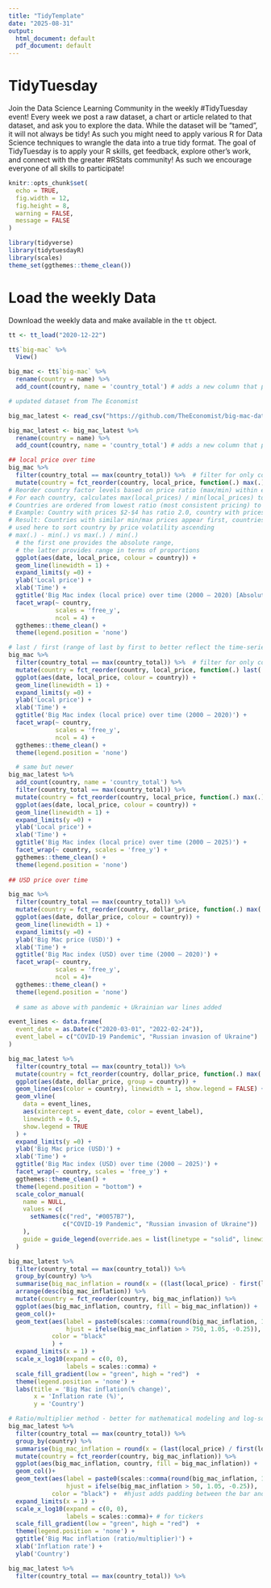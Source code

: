 ```yaml
---
title: "TidyTemplate"
date: "2025-08-31"
output:
  html_document: default
  pdf_document: default
---
```


# TidyTuesday

Join the Data Science Learning Community in the weekly #TidyTuesday event!
Every week we post a raw dataset, a chart or article related to that dataset, and ask you to explore the data.
While the dataset will be “tamed”, it will not always be tidy! As such you might need to apply various R for Data Science techniques to wrangle the data into a true tidy format.
The goal of TidyTuesday is to apply your R skills, get feedback, explore other’s work, and connect with the greater #RStats community!
As such we encourage everyone of all skills to participate!

```r
knitr::opts_chunk$set(
  echo = TRUE,
  fig.width = 12,
  fig.height = 8,
  warning = FALSE,
  message = FALSE
)
```

```r
library(tidyverse)
library(tidytuesdayR)
library(scales)
theme_set(ggthemes::theme_clean())
```

# Load the weekly Data

Download the weekly data and make available in the `tt` object.

```r
tt <- tt_load("2020-12-22")

tt$`big-mac` %>%
  View()

big_mac <- tt$`big-mac` %>%
  rename(country = name) %>%
  add_count(country, name = 'country_total') # adds a new column that provide the count of the countries across the table

# updated dataset from The Economist

big_mac_latest <- read_csv("https://github.com/TheEconomist/big-mac-data/raw/refs/heads/master/output-data/big-mac-full-index.csv")

big_mac_latest <- big_mac_latest %>%
  rename(country = name) %>%
  add_count(country, name = 'country_total') # adds a new column that provide the count of the countries across the table
```


```r
## local price over time
big_mac %>%
  filter(country_total == max(country_total)) %>%  # filter for only countries that are present across all years
  mutate(country = fct_reorder(country, local_price, function(.) max(.) / min(.))) %>% 
# Reorder country factor levels based on price ratio (max/min) within each country
# For each country, calculates max(local_prices) / min(local_prices) to get the price ratio
# Countries are ordered from lowest ratio (most consistent pricing) to highest ratio (most variable pricing)
# Example: Country with prices $2-$4 has ratio 2.0, country with prices $1-$10 has ratio 10.0
# Result: Countries with similar min/max prices appear first, countries with large price spreads appear last
# used here to sort country by price volatility ascending
# max(.) - min(.) vs max(.) / min(.)
  # the first one provides the absolute range,
  # the latter provides range in terms of proportions
  ggplot(aes(date, local_price, colour = country)) +
  geom_line(linewidth = 1) +
  expand_limits(y =0) +
  ylab('Local price') +
  xlab('Time') +
  ggtitle('Big Mac index (local price) over time (2000 – 2020) [Absolute Range]') +
  facet_wrap(~ country, 
             scales = 'free_y',
             ncol = 4) +
  ggthemes::theme_clean() +
  theme(legend.position = 'none')

# last / first (range of last by first to better reflect the time-series analysis)
big_mac %>%
  filter(country_total == max(country_total)) %>%  # filter for only countries that are present across all years
  mutate(country = fct_reorder(country, local_price, function(.) last(.) / first(.))) %>% 
  ggplot(aes(date, local_price, colour = country)) +
  geom_line(linewidth = 1) +
  expand_limits(y =0) +
  ylab('Local price') +
  xlab('Time') +
  ggtitle('Big Mac index (local price) over time (2000 – 2020)') +
  facet_wrap(~ country, 
             scales = 'free_y',
             ncol = 4) +
  ggthemes::theme_clean() +
  theme(legend.position = 'none')

  # same but newer
big_mac_latest %>%
  add_count(country, name = 'country_total') %>% 
  filter(country_total == max(country_total)) %>%  
  mutate(country = fct_reorder(country, local_price, function(.) max(.) / min(.))) %>%
  ggplot(aes(date, local_price, colour = country)) +
  geom_line(linewidth = 1) +
  expand_limits(y =0) +
  ylab('Local price') +
  xlab('Time') +
  ggtitle('Big Mac index (local price) over time (2000 – 2025)') +
  facet_wrap(~ country, scales = 'free_y') +
  ggthemes::theme_clean() +
  theme(legend.position = 'none')  
  
## USD price over time

big_mac %>%
  filter(country_total == max(country_total)) %>%
  mutate(country = fct_reorder(country, dollar_price, function(.) max(.) / min(.))) %>%
  ggplot(aes(date, dollar_price, colour = country)) +
  geom_line(linewidth = 1) +
  expand_limits(y =0) +
  ylab('Big Mac price (USD)') +
  xlab('Time') +
  ggtitle('Big Mac index (USD) over time (2000 – 2020)') +
  facet_wrap(~ country, 
             scales = 'free_y',
             ncol = 4)+
  ggthemes::theme_clean() +
  theme(legend.position = 'none')
 
  # same as above with pandemic + Ukrainian war lines added

event_lines <- data.frame(
  event_date = as.Date(c("2020-03-01", "2022-02-24")),
  event_label = c("COVID-19 Pandemic", "Russian invasion of Ukraine")
)

big_mac_latest %>%
  filter(country_total == max(country_total)) %>% 
  mutate(country = fct_reorder(country, dollar_price, function(.) max(.) / min(.))) %>%
  ggplot(aes(date, dollar_price, group = country)) +
  geom_line(aes(color = country), linewidth = 1, show.legend = FALSE) +   # hide country legend
  geom_vline(
    data = event_lines,
    aes(xintercept = event_date, color = event_label),
    linewidth = 0.5,
    show.legend = TRUE
  ) +
  expand_limits(y =0) +
  ylab('Big Mac price (USD)') +
  xlab('Time') +
  ggtitle('Big Mac index (USD) over time (2000 – 2025)') +
  facet_wrap(~ country, scales = 'free_y') +
  ggthemes::theme_clean() +
  theme(legend.position = "bottom") +
  scale_color_manual(
    name = NULL,
    values = c(
      setNames(c("red", "#0057B7"), 
               c("COVID-19 Pandemic", "Russian invasion of Ukraine"))
    ),
    guide = guide_legend(override.aes = list(linetype = "solid", linewidth = .5))
  )

```


```r

big_mac_latest %>%
  filter(country_total == max(country_total)) %>%
  group_by(country) %>%
  summarise(big_mac_inflation = round(x = ((last(local_price) - first(local_price)) / first(local_price) * 100), digits = 2)) %>%
  arrange(desc(big_mac_inflation)) %>%
  mutate(country = fct_reorder(country, big_mac_inflation)) %>%
  ggplot(aes(big_mac_inflation, country, fill = big_mac_inflation)) +  
  geom_col()+
  geom_text(aes(label = paste0(scales::comma(round(big_mac_inflation, 1)), "%"),
                hjust = ifelse(big_mac_inflation > 750, 1.05, -0.25)),
            color = "black"
            ) +
  expand_limits(x = 1) +
  scale_x_log10(expand = c(0, 0),
                labels = scales::comma) + 
  scale_fill_gradient(low = "green", high = "red")  +
  theme(legend.position = 'none') +
  labs(title = 'Big Mac inflation(% change)',
       x = 'Inflation rate (%)',
       y = 'Country')

# Ratio/multiplier method - better for mathematical modeling and log-scale visualizations  
big_mac_latest %>%
  filter(country_total == max(country_total)) %>%
  group_by(country) %>%
  summarise(big_mac_inflation = round(x = (last(local_price) / first(local_price)), digits = 2)) %>%
  mutate(country = fct_reorder(country, big_mac_inflation)) %>%
  ggplot(aes(big_mac_inflation, country, fill = big_mac_inflation)) +
  geom_col()+
  geom_text(aes(label = paste0(scales::comma(round(big_mac_inflation, 1)), "x"),
                hjust = ifelse(big_mac_inflation > 50, 1.05, -0.25)), 
            color = "black") +  #hjust adds padding between the bar and the text
  expand_limits(x = 1) +
  scale_x_log10(expand = c(0, 0),
                labels = scales::comma)+ # for tickers
  scale_fill_gradient(low = "green", high = "red")  +
  theme(legend.position = 'none') +
  ggtitle('Big Mac inflation (ratio/multiplier)') +
  xlab('Inflation rate') +
  ylab('Country')

```


```r
big_mac_latest %>%
  filter(country_total == max(country_total)) %>%
```


